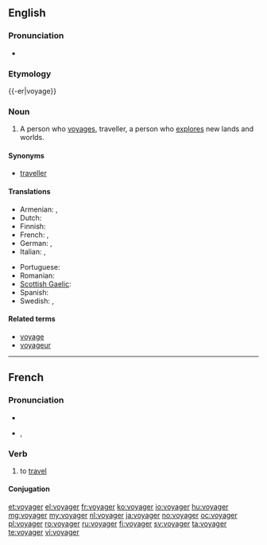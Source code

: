 ==English==
{{wikipedia|dab=voyager}}

===Pronunciation===
* {{audio|en-us-voyager.ogg|Audio (US)}}

===Etymology===
{{-er|voyage}}

===Noun===
{{en-noun}}

# A person who [[voyage]]s, traveller, a person who [[explore]]s new lands and worlds.

====Synonyms====
* [[traveller]]

====Translations====
{{trans-top|a person who voyages}}
* Armenian: {{t-|hy|ճանապարհորդ|tr=č̣anaparhord}}, {{t-|hy|ուղևոր|tr=uġevor}}
* Dutch: {{t+|nl|reiziger|m}}
* Finnish: {{t-|fi|matkaaja}}
* French: {{t+|fr|voyageur|m}}, {{t+|fr|voyageuse|f}}
* German: {{t+|de|Reisender|m}}, {{t+|de|Reisende|f}}
* Italian: {{t+|it|viaggiatore|m}}, {{t-|it|viaggiatrice|f}}
{{trans-mid}}
* Portuguese: {{t+|pt|viajante|n}}
* Romanian: {{t-|ro|voiajor}}
* [[Scottish Gaelic]]: {{t-|gd|taistealaiche|m|xs=Scottish Gaelic}}
* Spanish: {{t-|es|viajero}}
* Swedish: {{t|sv|resenär}}, {{t|sv|upptäcksresande}}
{{trans-bottom}}

====Related terms====
* [[voyage]]
* [[voyageur]]

----

==French==

===Pronunciation===
* {{audio|Fr-voyager.ogg|audio}}
* {{IPA|/vwa.ja.ʒe/|lang=fr}}, {{SAMPA|/vwa.ja.Ze/}}

===Verb===
{{fr-verb}}

# to [[travel]]

====Conjugation====
{{fr-conj-ger|voya|avoir}}

[[et:voyager]]
[[el:voyager]]
[[fr:voyager]]
[[ko:voyager]]
[[io:voyager]]
[[hu:voyager]]
[[mg:voyager]]
[[my:voyager]]
[[nl:voyager]]
[[ja:voyager]]
[[no:voyager]]
[[oc:voyager]]
[[pl:voyager]]
[[ro:voyager]]
[[ru:voyager]]
[[fi:voyager]]
[[sv:voyager]]
[[ta:voyager]]
[[te:voyager]]
[[vi:voyager]]